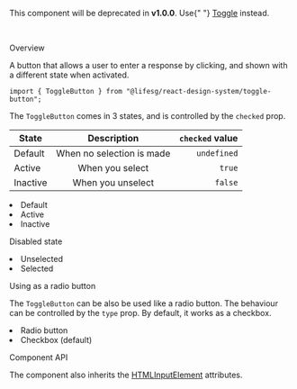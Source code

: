 
<Meta title="Data Input/ToggleButton (deprecated)" component={ToggleButton} />

<Title>ToggleButton</Title>
<Alert type="warning">
    <p>
        This component will be deprecated in <strong>v1.0.0</strong>. Use{" "}
        <a href="/docs/data-input-toggle--toggle">Toggle</a> instead.
    </p>
</Alert>
<br />

<Secondary>Overview</Secondary>

A button that allows a user to enter a response by clicking, and shown with a different state when activated.

```tsx
import { ToggleButton } from "@lifesg/react-design-system/toggle-button";
```

The `ToggleButton` comes in 3 states, and is controlled by the `checked` prop.

| State    |        Description        | `checked` value |
| -------- | :-----------------------: | --------------: |
| Default  | When no selection is made |     `undefined` |
| Active   |      When you select      |          `true` |
| Inactive |     When you unselect     |         `false` |

<Canvas>
    <Story name="ToggleButton">
        <Container>
            <li>
                <ToggleButton>Default</ToggleButton>
            </li>
            <li>
                <ToggleButton checked={true}>Active</ToggleButton>
            </li>
            <li>
                <ToggleButton checked={false}>Inactive</ToggleButton>
            </li>
        </Container>
    </Story>
</Canvas>

<Heading3>Disabled state</Heading3>

<Preview>
    <Story name="Disabled state">
        <Container>
            <li>
                <ToggleButton disabled={true}>Unselected</ToggleButton>
            </li>
            <li>
                <ToggleButton checked={true} disabled={true}>
                    Selected
                </ToggleButton>
            </li>
        </Container>
    </Story>
</Preview>

<Heading3>Using as a radio button</Heading3>

The `ToggleButton` can be also be used like a radio button. The behaviour can be controlled by the `type` prop.
By default, it works as a checkbox.

<Preview>
    <Story name="As a radio button">
        <Container>
            <li>
                <ToggleButton type="radio">Radio button</ToggleButton>
            </li>
            <li>
                <ToggleButton>Checkbox (default)</ToggleButton>
            </li>
        </Container>
    </Story>
</Preview>

<Secondary>Component API</Secondary>

The component also inherits the [HTMLInputElement](https://developer.mozilla.org/en-US/docs/Web/API/HTMLInputElement) attributes.

<PropsTable />
